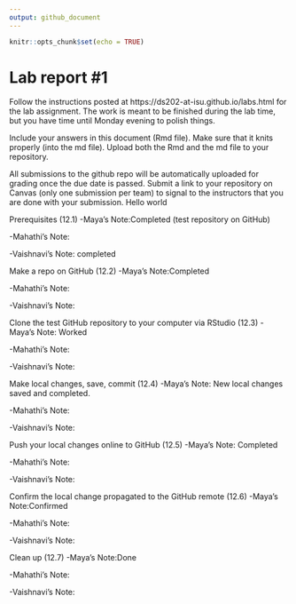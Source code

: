 ```yaml
---
output: github_document
---
```


<!-- README.md is generated from README.Rmd. Please edit the README.Rmd file -->


```r
knitr::opts_chunk$set(echo = TRUE)
```

# Lab report #1

Follow the instructions posted at https://ds202-at-isu.github.io/labs.html for the lab assignment. The work is meant to be finished during the lab time, but you have time until Monday evening to polish things.

Include your answers in this document (Rmd file). Make sure that it knits properly (into the md file). Upload both the Rmd and the md file to your repository.  

All submissions to the github repo will be automatically uploaded for grading once the due date is passed.
Submit a link to your repository on Canvas (only one submission per team) to signal to the instructors that you are done with your submission.
Hello world

Prerequisites (12.1)
-Maya's Note:Completed (test repository on GitHub)

-Mahathi's Note: 

-Vaishnavi's Note: completed

Make a repo on GitHub (12.2)
-Maya's Note:Completed 

-Mahathi's Note:

-Vaishnavi's Note:


Clone the test GitHub repository to your computer via RStudio (12.3)
-Maya's Note: Worked

-Mahathi's Note:

-Vaishnavi's Note:


Make local changes, save, commit (12.4)
-Maya's Note: New local changes saved and completed.

-Mahathi's Note:

-Vaishnavi's Note:


Push your local changes online to GitHub (12.5)
-Maya's Note: Completed

-Mahathi's Note:

-Vaishnavi's Note:


Confirm the local change propagated to the GitHub remote (12.6)
-Maya's Note:Confirmed 

-Mahathi's Note:

-Vaishnavi's Note:


Clean up (12.7)
-Maya's Note:Done 

-Mahathi's Note:

-Vaishnavi's Note:



